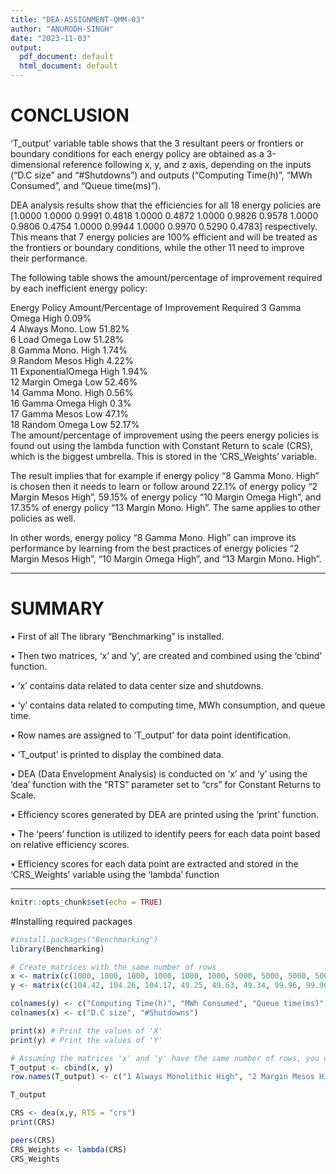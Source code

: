 ---
title: "DEA-ASSIGNMENT-QMM-03"
author: "ANURODH-SINGH"
date: "2023-11-03"
output:
  pdf_document: default
  html_document: default
---
# CONCLUSION

'T_output' variable table shows that the 3 resultant peers or frontiers or boundary conditions for each energy policy are obtained as a 3-dimensional reference following x, y, and z axis, depending on the inputs ("D.C size" and "#Shutdowns") and outputs ("Computing Time(h)", "MWh Consumed", and "Queue time(ms)").

DEA analysis results show that the efficiencies for all 18 energy policies are [1.0000 1.0000 0.9991 0.4818 1.0000 0.4872 1.0000 0.9826 0.9578 1.0000 0.9806 0.4754 1.0000 0.9944 1.0000 0.9970 0.5290 0.4783] respectively. This means that 7 energy policies are 100% efficient and will be treated as the frontiers or boundary conditions, while the other 11 need to improve their performance.

The following table shows the amount/percentage of improvement required by each inefficient energy policy:

Energy Policy	Amount/Percentage of Improvement Required
3 Gamma Omega High 0.09%          
4 Always Mono. Low 51.82%          
6 Load Omega Low   51.28%         
8 Gamma Mono. High  1.74%       
9 Random Mesos High 4.22%        
11 ExponentialOmega High 1.94%   
12 Margin Omega Low  52.46%        
14 Gamma Mono. High  0.56%       
16 Gamma Omega High  0.3%       
17 Gamma Mesos Low   47.1%       
18 Random Omega Low  52.17%       
The amount/percentage of improvement using the peers energy policies is found out using the lambda function with Constant Return to scale (CRS), which is the biggest umbrella. This is stored in the 'CRS_Weights' variable.

The result implies that for example if energy policy "8 Gamma Mono. High" is chosen then it needs to learn or follow around 22.1% of energy policy "2 Margin Mesos High", 59.15% of energy policy "10 Margin Omega High", and 17.35% of energy policy "13 Margin Mono. High". The same applies to other policies as well.

In other words, energy policy "8 Gamma Mono. High" can improve its performance by learning from the best practices of energy policies "2 Margin Mesos High", "10 Margin Omega High", and "13 Margin Mono. High".

*******

# SUMMARY


•	First of all The library "Benchmarking" is installed.

•	Then two matrices, 'x' and 'y', are created and combined using the 'cbind' function.

•	'x' contains data related to data center size and shutdowns.

•	'y' contains data related to computing time, MWh consumption, and queue time.

•	Row names are assigned to 'T_output' for data point identification.

•	'T_output' is printed to display the combined data.

•	DEA (Data Envelopment Analysis) is conducted on 'x' and 'y' using the 'dea' function with the      "RTS" parameter set to "crs" for Constant Returns to Scale.

•	Efficiency scores generated by DEA are printed using the 'print' function.

•	The 'peers' function is utilized to identify peers for each data point based on relative           efficiency scores.

•	Efficiency scores for each data point are extracted and stored in the 'CRS_Weights' variable       using the 'lambda' function

********

```{r setup, include=FALSE, hide=TRUE, results='hide'}
knitr::opts_chunk$set(echo = TRUE)
```

#Installing required packages

```{r}
#install.packages("Benchmarking")
library(Benchmarking)

```
```{r}
# Create matrices with the same number of rows
x <- matrix(c(1000, 1000, 1000, 1000, 1000, 1000, 5000, 5000, 5000, 5000, 5000, 5000, 10000, 10000, 10000, 10000, 10000, 10000,37166,13361,14252,36404,19671,32407,6981,9877,33589,8578,11863,15452,9680,11388,18150,18409,29707,40772), ncol = 2)
y <- matrix(c(104.42, 104.26, 104.17, 49.25, 49.63, 49.34, 99.96, 99.96, 100.03, 100.26, 100.26, 46.7, 101.56, 101.56, 101.63, 101.63, 45.83, 46.09, 49.01, 49.65, 49.6, 23.92, 24.65, 24.19, 237.09, 235.92, 234.9, 239.13, 236.95, 115.82, 481.36, 479.36, 486.11, 484.69, 228.31, 233.5, 90.1, 1093, 0.1, 78.3, 1188.7, 1.1, 126.2, 129.8, 1122.6, 0.7, 1, 0.5, 325.2, 327.9, 2.6, 2.5, 1107.6, 3.8), ncol = 3)

colnames(y) <- c("Computing Time(h)", "MWh Consumed", "Queue time(ms)")
colnames(x) <- c("D.C size", "#Shutdowns")

print(x) # Print the values of 'X'
print(y) # Print the values of 'Y'

# Assuming the matrices 'x' and 'y' have the same number of rows, you can cbind them
T_output <- cbind(x, y)
row.names(T_output) <- c("1 Always Monolithic High", "2 Margin Mesos High", "3 Gamma Omega High", "4 Always Mono. Low", "5 ExponentialMesos Low", "6 Load Omega Low", "7 Margin Mono. High", "8 Gamma Mono. High", "9 Random Mesos High", "10 Margin Omega High", "11 ExponentialOmega High", "12 Margin Omega Low", "13 Margin Mono. High", "14 Gamma Mono. High", "15 Margin Omega High", "16 Gamma Omega High", "17 Gamma Mesos Low", "18 Random Omega Low")

T_output

```
```{r}
CRS <- dea(x,y, RTS = "crs")
print(CRS)

peers(CRS)
CRS_Weights <- lambda(CRS)
CRS_Weights

```



